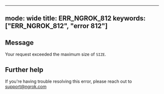 
---
mode: wide
title: ERR_NGROK_812
keywords: ["ERR_NGROK_812", "error 812"]
---

## Message
Your request exceeded the maximum size of `SIZE`.




## Further help
If you're having trouble resolving this error, please reach out to [support@ngrok.com](mailto:support@ngrok.com?subject=Help%20with%20ERR_NGROK_812)

